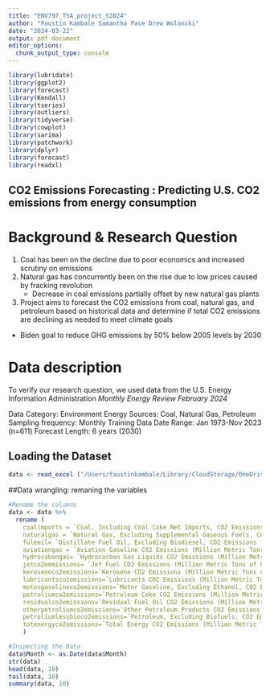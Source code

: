 ```yaml
---
title: "ENV797_TSA_project_S2024"
author: "Faustin Kambale Samantha Pace Drew Wolanski"
date: "2024-03-22"
output: pdf_document
editor_options: 
  chunk_output_type: console
---
```



```r
library(lubridate)
library(ggplot2)
library(forecast)  
library(Kendall)
library(tseries)
library(outliers)
library(tidyverse)
library(cowplot)
library(sarima)
library(patchwork)
library(dplyr)
library(forecast)
library(readxl)
```

## CO2 Emissions Forecasting : Predicting U.S. CO2 emissions from energy consumption

# Background & Research Question

1. Coal has been on the decline due to poor economics and increased scrutiny on emissions
2. Natural gas has concurrently been on the rise due to low prices caused by fracking revolution
   - Decrease in coal emissions partially offset by new natural gas plants
3. Project aims to forecast the CO2 emissions from coal, natural gas, and petroleum based on
historical data and determine if total CO2 emissions are declining as needed to meet climate goals
  - Biden goal to reduce GHG emissions by 50% below 2005 levels by 2030

# Data description

To verify our research question, we used data from the U.S. Energy Information Administration *Monthly Energy Review February 2024*

Data Category: Environment
Energy Sources: Coal, Natural Gas, Petroleum
Sampling frequency: Monthly
Training Data Date Range: Jan 1973-Nov 2023 (n=611)
Forecast Length: 6 years (2030)

## Loading the Dataset

```r
data <- read_excel ("/Users/faustinkambale/Library/CloudStorage/OneDrive-DukeUniversity/Spring 2024 classes/Time Series 4 Energy/TSA_Sp24/Project/ENV797_TSA_project_S2024/Data/Table_11.1_Carbon_Dioxide_Emissions_From_Energy_Consumption_by_Source.xlsx",  skip = 10)
```

##Data wrangling: remaning the variables

```r
#Rename the columns 
data <- data %>%
  rename (
    coalimports = `Coal, Including Coal Coke Net Imports, CO2 Emissions (Million Metric Tons of Carbon Dioxide)`, 
    naturalgas = `Natural Gas, Excluding Supplemental Gaseous Fuels, CO2 Emissions (Million Metric Tons of Carbon Dioxide)`,
    fuleoil= `Distillate Fuel Oil, Excluding Biodiesel, CO2 Emissions (Million Metric Tons of Carbon Dioxide)`,
    aviationgas = `Aviation Gasoline CO2 Emissions (Million Metric Tons of Carbon Dioxide)`,
    hydrocabongas= `Hydrocarbon Gas Liquids CO2 Emissions (Million Metric Tons of Carbon Dioxide)`,
    jetco2emmissions= `Jet Fuel CO2 Emissions (Million Metric Tons of Carbon Dioxide)`,
    keroseneco2emissions=`Kerosene CO2 Emissions (Million Metric Tons of Carbon Dioxide)`,
    lubricantsco2emissions=`Lubricants CO2 Emissions (Million Metric Tons of Carbon Dioxide)`,
    motosgasolineco2emissions=`Motor Gasoline, Excluding Ethanol, CO2 Emissions (Million Metric Tons of Carbon Dioxide)`,
    petroliumco2emissions=`Petroleum Coke CO2 Emissions (Million Metric Tons of Carbon Dioxide)`,
    residualco2emissions=`Residual Fuel Oil CO2 Emissions (Million Metric Tons of Carbon Dioxide)`,
    otherpetroliumco2emissions=`Other Petroleum Products CO2 Emissions (Million Metric Tons of Carbon Dioxide)`,
    petroliumlessbioco2emissions=`Petroleum, Excluding Biofuels, CO2 Emissions (Million Metric Tons of Carbon Dioxide)`,
    totenergyco2emissions=`Total Energy CO2 Emissions (Million Metric Tons of Carbon Dioxide)`
    )

#Inspecting the Data
data$Month <- as.Date(data$Month)
str(data)
head(data, 10)
tail(data, 10)
summary(data, 10)
```

